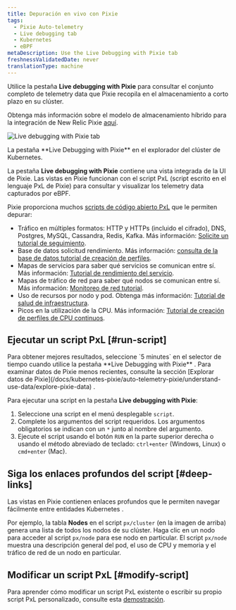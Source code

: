 ```yaml
---
title: Depuración en vivo con Pixie
tags:
  - Pixie Auto-telemetry
  - Live debugging tab
  - Kubernetes
  - eBPF
metaDescription: Use the Live Debugging with Pixie tab
freshnessValidatedDate: never
translationType: machine
---
```


Utilice la pestaña <DNT>**Live debugging with Pixie**</DNT> para consultar el conjunto completo de telemetry data que Pixie recopila en el almacenamiento a corto plazo en su clúster.

Obtenga más información sobre el modelo de almacenamiento híbrido para la integración de New Relic Pixie [aquí](/docs/kubernetes-pixie/auto-telemetry-pixie/understand-use-data/overview).

<img
  title="Live debugging with Pixie tab"
  alt="Live debugging with Pixie tab"
  src="/images/pixie_screenshot-full_live-debugging.webp"
/>

<figcaption>
  La pestaña <DNT>**Live Debugging with Pixie**</DNT> en el explorador del clúster de Kubernetes.
</figcaption>

La pestaña <DNT>**Live debugging with Pixie**</DNT> contiene una vista integrada de la UI de Pixie. Las vistas en Pixie funcionan con el script PxL (script escrito en el lenguaje PxL de Pixie) para consultar y visualizar los telemetry data capturados por eBPF.

Pixie proporciona muchos [scripts de código abierto PxL](https://github.com/pixie-io/pixie/tree/main/src/pxl_scripts) que le permiten depurar:

* Tráfico en múltiples formatos: HTTP y HTTPs (incluido el cifrado), DNS, Postgres, MySQL, Cassandra, Redis, Kafka. Más información: [Solicite un tutorial de seguimiento](https://docs.px.dev/tutorials/pixie-101/request-tracing/).
* Base de datos solicitud rendimiento. Más información: [consulta de la base de datos tutorial de creación de perfiles](https://docs.px.dev/tutorials/pixie-101/database-query-profiling/).
* Mapas de servicios para saber qué servicios se comunican entre sí. Más información: [Tutorial de rendimiento del servicio](https://docs.px.dev/tutorials/pixie-101/service-performance/).
* Mapas de tráfico de red para saber qué nodos se comunican entre sí. Más información: [Monitoreo de red tutorial](https://docs.px.dev/tutorials/pixie-101/network-monitoring/).
* Uso de recursos por nodo y pod. Obtenga más información: [Tutorial de salud de infraestructura](https://docs.px.dev/tutorials/pixie-101/infra-health/).
* Picos en la utilización de la CPU. Más información: [Tutorial de creación de perfiles de CPU continuos](https://docs.px.dev/tutorials/pixie-101/profiler/).

## Ejecutar un script PxL [#run-script]

<Callout variant="important">
  Para obtener mejores resultados, seleccione `5 minutes` en el selector de tiempo cuando utilice la pestaña <DNT>**Live Debugging with Pixie**</DNT> . Para examinar datos de Pixie menos recientes, consulte la sección [Explorar datos de Pixie](/docs/kubernetes-pixie/auto-telemetry-pixie/understand-use-data/explore-pixie-data) .
</Callout>

Para ejecutar una script en la pestaña <DNT>**Live debugging with Pixie**</DNT>:

1. Seleccione una script en el menú desplegable `script`.
2. Complete los argumentos del script requeridos. Los argumentos obligatorios se indican con un `*` junto al nombre del argumento.
3. Ejecute el script usando el botón `RUN` en la parte superior derecha o usando el método abreviado de teclado: `ctrl+enter` (Windows, Linux) o `cmd+enter` (Mac).

## Siga los enlaces profundos del script [#deep-links]

Las vistas en Pixie contienen enlaces profundos que le permiten navegar fácilmente entre entidades Kubernetes .

Por ejemplo, la tabla <DNT>**Nodes**</DNT> en el script `px/cluster` (en la imagen de arriba) genera una lista de todos los nodos de su clúster. Haga clic en un nodo para acceder al script `px/node` para ese nodo en particular. El script `px/node` muestra una descripción general del pod, el uso de CPU y memoria y el tráfico de red de un nodo en particular.

## Modificar un script PxL [#modify-script]

Para aprender cómo modificar un script PxL existente o escribir su propio script PxL personalizado, consulte esta [demostración](https://fast.wistia.com/embed/channel/tqh40xputt?wchannelid=tqh40xputt&wmediaid=nmbw64jwzd).
